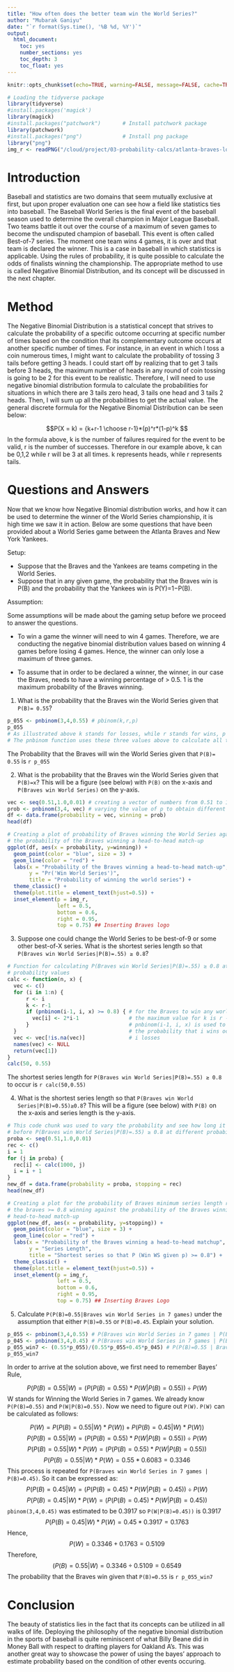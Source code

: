 ```yaml
---
title: "How often does the better team win the World Series?"
author: "Mubarak Ganiyu"
date: "`r format(Sys.time(), '%B %d, %Y')`"
output:
  html_document:
    toc: yes
    number_sections: yes
    toc_depth: 3
    toc_float: yes
---
```


```r
knitr::opts_chunk$set(echo=TRUE, warning=FALSE, message=FALSE, cache=TRUE)
```


```r
# Loading the tidyverse package
library(tidyverse)
#install.packages('magick')
library(magick)
#install.packages("patchwork")       # Install patchwork package
library(patchwork) 
#install.packages("png")             # Install png package
library("png") 
img_r <- readPNG("/cloud/project/03-probability-calcs/atlanta-braves-logo-font.png", native = TRUE)
```


# Introduction

Baseball and statistics are two domains that seem mutually exclusive at first, but upon proper evaluation one can see how a field like statistics ties into baseball. The Baseball World Series is the final event of the baseball season used to determine the overall champion in Major League Baseball. Two teams battle it out over the course of a maximum of seven games to become the undisputed champion of baseball. This event is often called Best-of-7 series. The moment one team wins 4 games, it is over and that team is declared the winner. This is a case in baseball in which statistics is applicable. Using the rules of probability, it is quite possible to calculate the odds of finalists winning the championship. The appropriate method to use is called Negative Binomial Distribution, and its concept will be discussed in the next chapter.

# Method

The Negative Binomial Distribution is a statistical concept that strives to calculate the probability of a specific outcome occurring at specific number of times based on the condition that its complementary outcome occurs at another specific number of times. For instance, in an event in which I toss a coin numerous times, I might want to calculate the probability of tossing 3 tails before getting 3 heads. I could start off by realizing that to get 3 tails before 3 heads, the maximum number of heads in any round of coin tossing is going to be 2 for this event to be realistic. Therefore, I will need to use negative binomial distribution formula to calculate the probabilities for situations in which there are 3 tails zero head, 3 tails one head and 3 tails 2 heads. Then, I will sum up all the probabilities to get the actual value. The general discrete formula for the Negative Binomial Distribution can be seen below:

$$P(X = k) = {k+r-1 \choose r-1}*(p)^r*(1-p)^k $$
In the formula above, k is the number of failures required for the event to be valid, r is the number of successes. Therefore in our example above, k can be 0,1,2 while r will be 3 at all times. k represents heads, while r represents tails. 

# Questions and Answers

Now that we know how Negative Binomial distribution works, and how it can be used to determine the winner of the World Series championship, it is high time we saw it in action. Below are some questions that have been provided about a World Series game between the Atlanta Braves and New York Yankees. 

Setup:

- Suppose that the Braves and the Yankees are teams competing in the World Series.
- Suppose that in any given game, the probability that the Braves win is P(B) and the probability that the Yankees win is P(Y)=1−P(B).

Assumption:

Some assumptions will be made about the gaming setup before we proceed to answer the questions. 

- To win a game the winner will need to win 4 games. Therefore, we are conducting the negative binomial distribution values based on winning 4 games before losing 4 games. Hence, the winner can only lose a maximum of three games.

- To assume that in order to be declared a winner, the winner, in our case the Braves, needs to have a winning percentage of > 0.5. 1 is the maximum probability of the Braves winning.

1. What is the probability that the Braves win the World Series given that `P(B)= 0.55`?

```r
p_055 <- pnbinom(3,4,0.55) # pbinom(k,r,p) 
p_055
# As illustrated above k stands for losses, while r stands for wins, p is the probability of winning
# The pnbinom function uses these three values above to calculate all the probability that r wins before k + 1 losses. p stands for the probability of winning.
```

The Probability that the Braves will win the World Series given that `P(B)= 0.55` is 
`r p_055`

2. What is the probability that the Braves win the World Series given that `P(B)=x`? This will be a figure (see below) with `P(B)` on the x-axis and `P(Braves win World Series)` on the y-axis.

```r
vec <- seq(0.51,1.0,0.01) # creating a vector of numbers from 0.51 to 1
prob <- pnbinom(3,4, vec) # varying the value of p to obtain different probability values of the Braves winning
df <- data.frame(probability = vec, winning = prob)
head(df)
```

```r
# Creating a plot of probability of Braves winning the World Series against
# the probability of the Braves winning a head-to-head match-up
ggplot(df, aes(x = probability, y=winning)) + 
  geom_point(color = "blue", size = 3) +
  geom_line(color = "red") +
  labs(x = "Probability of the Braves winning a head-to-head match-up",
       y = "Pr('Win World Series')",
       title = "Probability of winning the world series") +
  theme_classic() +
  theme(plot.title = element_text(hjust=0.5)) +
  inset_element(p = img_r,
                left = 0.5,
                bottom = 0.6,
                right = 0.95,
                top = 0.75) ## Inserting Braves logo
```  

3. Suppose one could change the World Series to be best-of-9 or some other best-of-X series. What is the shortest series length so that `P(Braves win World Series|P(B)=.55) ≥ 0.8`?

```r
# Function for calculating P(Braves win World Series|P(B)=.55) ≥ 0.8 at different
# probability values
calc <- function(n, x) {
  vec <- c()
  for (i in 1:n) {
      r <- i
      k <- r-1
      if (pnbinom(i-1, i, x) >= 0.8) { # for the Braves to win any world series,
        vec[i] <- 2*i-1                # the maximum value for k is r - 1. Hence, we 
      }                                # pnbinom(i-1, i, x) is used to calculate
  }                                    # the probability that i wins occur before   
  vec <- vec[!is.na(vec)]              # i losses
  names(vec) <- NULL
  return(vec[1])
}
calc(50, 0.55)
``` 

The shortest series length for `P(Braves win World Series|P(B)=.55) ≥ 0.8` to occur is `r calc(50,0.55)`

4. What is the shortest series length so that `P(Braves win World Series|P(B)=0.55)≥0.8`? This will be a figure (see below) with `P(B)` on the x-axis and series length is the y-axis.

```r
# This code chunk was used to vary the probability and see how long it would take
# before P(Braves win World Series|P(B)=.55) ≥ 0.8 at different probability values.
proba <- seq(0.51,1.0,0.01)
rec <- c()
i = 1
for (j in proba) {
  rec[i] <- calc(1000, j)
  i = i + 1
}
new_df = data.frame(probability = proba, stopping = rec)
head(new_df)
```

```r
# Creating a plot for the probability of Braves minimum series length required for
# the braves >= 0.8 winning against the probability of the Braves winning a 
# head-to-head match-up
ggplot(new_df, aes(x = probability, y=stopping)) +
  geom_point(color = "blue", size = 3) +
  geom_line(color = "red") +
  labs(x = "Probability of the Braves winning a head-to-head matchup",
       y = "Series Length",
       title = "Shortest series so that P (Win WS given p) >= 0.8") +
  theme_classic() +
  theme(plot.title = element_text(hjust=0.5)) +
  inset_element(p = img_r,
                left = 0.5,
                bottom = 0.6,
                right = 0.95,
                top = 0.75) ## Inserting Braves Logo
```

5. Calculate `P(P(B)=0.55|Braves win World Series in 7 games)` under the assumption that either `P(B)=0.55` or `P(B)=0.45`. Explain your solution.

```r
p_055 <- pnbinom(3,4,0.55) # P(Braves win World Series in 7 games | P(B)=0.55)
p_045 <- pnbinom(3,4,0.45) # P(Braves win World Series in 7 games | P(B)=0.45)
p_055_win7 <- (0.55*p_055)/(0.55*p_055+0.45*p_045) # P(P(B)=0.55 | Braves win World Series in 7 games)
p_055_win7
```

In order to arrive at the solution above, we first need to remember Bayes' Rule, 

$$P(P(B)=0.55 | W) = (P(P(B) = 0.55)*P(W|P(B)=0.55)) \div P(W)$$
W stands for Winning the World Series in 7 games. We already know `P(P(B)=0.55)` and `P(W|P(B)=0.55)`. Now we need to figure out `P(W)`. `P(W)` can be calculated as follows:

$$P(W) = P(P(B)=0.55 |W)*P(W)) + P(P(B)=0.45 | W)*P(W))$$
$$P(P(B)=0.55 | W) = (P(P(B) = 0.55)*P(W|P(B)=0.55)) \div P(W)$$
$$P(P(B)=0.55 | W)*P(W) = (P(P(B) = 0.55)*P(W|P(B)=0.55))$$
$$P(P(B)=0.55 | W)*P(W) = 0.55*0.6083= 0.3346$$
This process is repeated for `P(Braves win World Series in 7 games | P(B)=0.45)`. So it can be expressed as:
$$P(P(B)=0.45 | W) = (P(P(B) = 0.45)*P(W|P(B)=0.45)) \div P(W)$$
$$P(P(B)=0.45 | W)*P(W) = (P(P(B) = 0.45)*P(W|P(B)=0.45))$$
`pbinom(3,4,0.45)` was estimated to be 0.3917 so `P(W|P(B)=0.45))` is 0.3917
$$P(P(B)=0.45 | W)*P(W) = 0.45*0.3917= 0.1763$$
Hence, 
$$P(W) = 0.3346 + 0.1763 = 0.5109$$
Therefore,
$$(P(B)=0.55 | W) = 0.3346\div 0.5109 = 0.6549 $$
The probability that the Braves win given that `P(B)=0.55` is `r p_055_win7`

# Conclusion

The beauty of statistics lies in the fact that its concepts can be utilized in all walks of life. Deploying the philosophy of the negative binomial distribution in the sports of baseball is quite reminiscent of what Billy Beane did in Money Ball with respect to drafting players for Oakland A's. This was another great way to showcase the power of using the bayes' approach to estimate probability based on the condition of other events occuring.